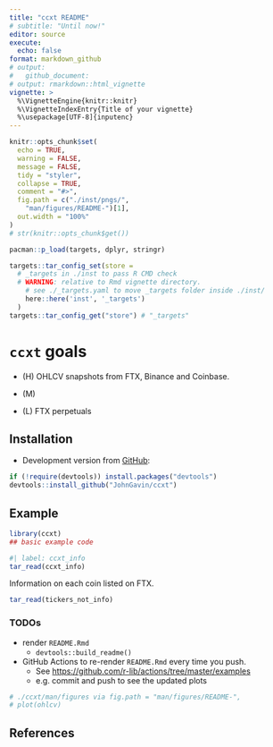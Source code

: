 ```yaml
---
title: "ccxt README"
# subtitle: "Until now!"
editor: source
execute:
  echo: false
format: markdown_github
# output:
#   github_document:
# output: rmarkdown::html_vignette
vignette: >
  %\VignetteEngine{knitr::knitr}
  %\VignetteIndexEntry{Title of your vignette}
  %\usepackage[UTF-8]{inputenc}
---
```


<!-- README.md is generated from README.qmd. 
  Please edit that file. 
-->

```r
knitr::opts_chunk$set(
  echo = TRUE, 
  warning = FALSE, 
  message = FALSE, 
  tidy = "styler",
  collapse = TRUE,
  comment = "#>",
  fig.path = c("./inst/pngs/", 
    "man/figures/README-")[1],
  out.width = "100%"
)
# str(knitr::opts_chunk$get())
```
```r
pacman::p_load(targets, dplyr, stringr)

targets::tar_config_set(store = 
  # _targets in ./inst to pass R CMD check
  # WARNING: relative to Rmd vignette directory.
    # see ./_targets.yaml to move _targets folder inside ./inst/
    here::here('inst', '_targets')
  )
targets::tar_config_get("store") # "_targets"
```

# `ccxt` goals

<!-- badges: start -->

<!-- badges: end -->

-   \(H\) OHLCV snapshots from FTX, Binance and Coinbase.

-   \(M\)

-   \(L\) FTX perpetuals

## Installation

<!-- You can install the released version of ccxt from [CRAN](https://CRAN.R-project.org) with: 
``` r
install.packages("ccxt")
```
-->

-   Development version from [GitHub](https://github.com/JohnGavin/ccxt):

``` r
if (!require(devtools)) install.packages("devtools")
devtools::install_github("JohnGavin/ccxt")
```

## Example

```r
library(ccxt)
## basic example code
```

```r
#| label: ccxt_info
tar_read(ccxt_info)
```
Information on each coin listed on FTX.
```r
tar_read(tickers_not_info)
```

### TODOs

-   render `README.Rmd`
    -   `devtools::build_readme()`
-   GitHub Actions to re-render `README.Rmd` every time you push.
    -   See <https://github.com/r-lib/actions/tree/master/examples>
    -   e.g. commit and push to see the updated plots

```r
# ./ccxt/man/figures via fig.path = "man/figures/README-",
# plot(ohlcv)
```

## References
